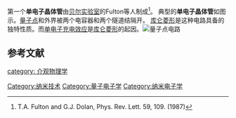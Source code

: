 第一个'''单电子晶体管'''由[[贝尔实验室|贝尔实验室]]的Fulton等人制成<ref>T.A. Fulton and G.J. Dolan, Phys. Rev. Lett. 59, 109. (1987)</ref>。
典型的'''单电子晶体管'''如图示。[[量子点|量子点]]和外界被两个电容器和两个隧道结隔开。
[[库仑菱形|库仑菱形]]是这种电路具备的独特性质。而[[单电子充电效应|单电子充电效应]]是[[库仑菱形|库仑菱形]]的起因。[[File:Diagram_of_a_single-electron_transistor.jpg|量子点电路]]


==参考文献==
<div class="references-small">
<references />
</div>

[[Category:纳米技术|Category:纳米技术]]
[[category:_介观物理学|category: 介观物理学]]
[[Category:量子电子学|Category:量子电子学]]
[[Category:纳米电子学|Category:纳米电子学]]